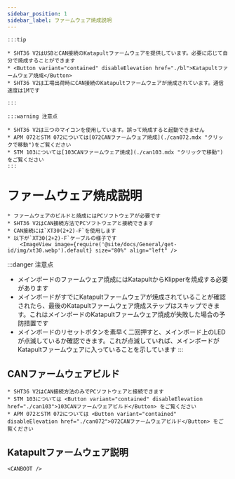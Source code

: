 ```yaml
---
sidebar_position: 1
sidebar_label: ファームウェア焼成説明
---
```





    :::tip

    * SHT36 V2はUSBとCAN接続のKatapultファームウェアを提供しています。必要に応じて自分で焼成することができます
    * <Button variant="contained" disableElevation href="./bl">Katapultファームウェア焼成</Button>
    * SHT36 V2は工場出荷時にCAN接続のKatapultファームウェアが焼成されています。通信速度は1Mです

    :::

    :::warning 注意点

    * SHT36 V2は三つのマイコンを使用しています。誤って焼成すると起動できません
    * APM 072とSTM 072については[072CANファームウェア焼成](./can072.mdx "クリックで移動")をご覧ください
    * STM 103については[103CANファームウェア焼成](./can103.mdx "クリックで移動")をご覧ください
    :::


# ファームウェア焼成説明

    * ファームウェアのビルドと焼成にはPCソフトウェアが必要です
    * SHT36 V2はCAN接続方法でPCソフトウェアと接続できます
    * CAN接続には`XT30(2+2)-F`を使用します
    * 以下が`XT30(2+2)-F`ケーブルの様子です
        <ImageView image={require('@site/docs/General/get-id/img/xt30.webp').default} size="80%" align="left" />

:::danger 注意点
* メインボードのファームウェア焼成にはKatapultからKlipperを焼成する必要があります
* メインボードがすでにKatapultファームウェアが焼成されていることが確認されたら、最後のKatapultファームウェア焼成ステップはスキップできます。これはメインボードのKatapultファームウェア焼成が失敗した場合の予防措置です
* メインボードのリセットボタンを素早く二回押すと、メインボード上のLEDが点滅しているか確認できます。これが点滅していれば、メインボードがKatapultファームウェアに入っていることを示しています
:::

## CANファームウェアビルド

    * SHT36 V2はCAN接続方法のみでPCソフトウェアと接続できます
    * STM 103については <Button variant="contained" disableElevation href="./can103">103CANファームウェアビルド</Button> をご覧ください
    * APM 072とSTM 072については <Button variant="contained" disableElevation href="./can072">072CANファームウェアビルド</Button> をご覧ください

## Katapultファームウェア説明
    
    <CANBOOT />